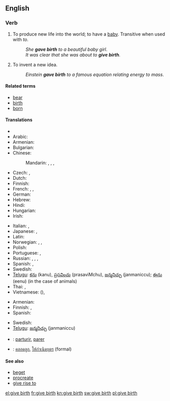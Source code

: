 ==English==

===Verb===
{{en-verb|inf=[[give]] [[birth]]|gives birth|giving birth|gave birth|given birth}}

# To produce new life into the world; to have a [[baby]].  Transitive when used with ''to''.
#: ''She '''gave birth''' to a beautiful baby girl''.
#: ''It was clear that she was about to '''give birth'''.''
# {{idiom}} To invent a new idea.
#: ''Einstein '''gave birth''' to a famous equation relating energy to mass''.

====Related terms====
{{wikipedia|childbirth}}
* [[bear]]
* [[birth]]
* [[born]]

====Translations====
{{trans-top|produce new life}}
* {{trreq|Ancient Greek}}
* Arabic: {{t+|ar|ولد|alt=وُلِدَ|tr=wúlida}}
* Armenian: {{t-|hy|ծնել|tr=çnel}}
* Bulgarian: {{t+|bg|раждам|tr=raždam}}
* Chinese:
*: Mandarin: {{t-|cmn|生|tr=shēng|sc=Hani}},  {{t|cmn|生育|tr=shēngyù|sc=Hani}},  {{t-|cmn|產|sc=Hani}},  {{t-|cmn|产|tr=chǎn|sc=Hani}}
* Czech: {{t-|cs|porodit}}, {{t-|cs|rodit}}
* Dutch: {{t+|nl|baren}}
* Finnish: {{t+|fi|synnyttää}}
* French: {{t+|fr|mettre au monde}},  {{t+|fr|accoucher}},  {{t+|fr|donner naissance}}
* German: {{t+|de|gebären}}
* Hebrew: {{t-|he|הוליד|tr=holíd}}
* Hindi: {{t|hi|जन्म देना|tr=janma denā|xs=Hindi}}
* Hungarian: {{t+|hu|szül}}
* Irish: {{t-|ga|beir|xs=Irish}}
{{trans-mid}}
* Italian: {{t-|it|dare alla luce}}, {{t+|it|partorire}}
* Japanese: {{t-|ja|生む|tr=うむ, umu}}, {{t|ja|産む|tr=うむ, umu}}
* Latin: {{t-|la|pario|alt=pariō}}
* Norwegian: {{t|no|bære}}, {{t|no|fram}}, {{t|no|føde}}
* Polish: {{t+|pl|urodzić}}
* Portuguese: {{t-|pt|dar a luz}},  {{t+|pt|parir}}
* Russian: {{t|ru|рожать|tr=rožát’}} {{impf}}, {{t+|ru|родить|tr=rodít’}} {{pf}},  {{qualifier|bookish}} {{t|ru|производить на свет|tr=proizvodít’ na svet}} {{impf}},  {{t|ru|произвести на свет|tr=proizvestí na svet}} {{pf}}
* Spanish: {{t-|es|dar a luz}}, {{t+|es|parir}}
* Swedish: {{t+|sv|föda}}
* [[Telugu]]: [[కను]] (kanu), [[ప్రసవించు]] (prasaviMchu), [[జన్మనిచ్చు]] (janmaniccu); [[ఈను]] (eenu) (in the case of animals)
* Thai: {{t|th|ประสูติ|tr=bprà-sòot}},  {{t|th|ตกลูก|tr=dtòk-lôok}}
* Vietnamese: {{t+|vi|sinh|xs=Vietnamese}} ({{t-|vi|生|sc=Hani|xs=Vietnamese}}),  {{t|vi|sinh sản|xs=Vietnamese}}
{{trans-bottom}}

{{trans-top|invent a new idea}}
* Armenian: {{t-|hy|ծնել|tr=çnel}}
* Finnish: {{t+|fi|keksiä}}, {{t+|fi|luoda}}
* Spanish: {{t+|es|parir}}
{{trans-mid}}
* Swedish: {{t-|sv|kläcka}}
* [[Telugu]]: [[జన్మనిచ్చు]] (janmaniccu)
{{trans-bottom}}

{{checktrans-top}}
* {{ttbc|Interlingua}}: [[parturir]], [[parer]]
* {{ttbc|Thai}}: [[คลอดลูก]], [[ให้กำเนิดบุตร]] (formal)
{{trans-bottom}}

====See also====
* [[beget]]
* [[procreate]]
* [[give rise to]]

[[el:give birth]]
[[fr:give birth]]
[[kn:give birth]]
[[sw:give birth]]
[[pl:give birth]]